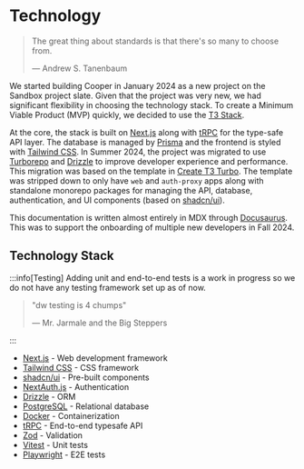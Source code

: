 # Technology

> The great thing about standards is that there's so many to choose from.
>
> — Andrew S. Tanenbaum

We started building Cooper in January 2024 as a new project on the Sandbox project slate. Given that the project was very new, we had significant flexibility in choosing the technology stack. To create a Minimum Viable Product (MVP) quickly, we decided to use the [T3 Stack](https://create.t3.gg/).

At the core, the stack is built on [Next.js](https://nextjs.org/) along with [tRPC](https://trpc.io/) for the type-safe API layer. The database is managed by [Prisma](https://www.prisma.io/) and the frontend is styled with [Tailwind CSS](https://tailwindcss.com/). In Summer 2024, the project was migrated to use [Turborepo](https://turbo.build/) and [Drizzle](https://orm.drizzle.team/) to improve developer experience and performance. This migration was based on the template in [Create T3 Turbo](https://github.com/t3-oss/create-t3-turbo). The template was stripped down to only have `web` and `auth-proxy` apps along with standalone monorepo packages for managing the API, database, authentication, and UI components (based on [shadcn/ui](https://ui.shadcn.com/)).

This documentation is written almost entirely in MDX through [Docusaurus](https://docusaurus.io/). This was to support the onboarding of multiple new developers in Fall 2024.

## Technology Stack

:::info[Testing]
Adding unit and end-to-end tests is a work in progress so we do not have any testing framework set up as of now.

> "dw testing is 4 chumps"
>
> — Mr. Jarmale and the Big Steppers

:::

- [Next.js](https://nextjs.org) - Web development framework
- [Tailwind CSS](https://tailwindcss.com) - CSS framework
- [shadcn/ui](https://ui.shadcn.com/) - Pre-built components
- [NextAuth.js](https://next-auth.js.org/) - Authentication
- [Drizzle](https://orm.drizzle.team/) - ORM
- [PostgreSQL](https://www.postgresql.org/) - Relational database
- [Docker](https://www.docker.com/) - Containerization
- [tRPC](https://trpc.io/) - End-to-end typesafe API
- [Zod](https://zod.dev/) - Validation
- [Vitest](https://vitest.dev/) - Unit tests
- [Playwright](https://playwright.dev/) - E2E tests
